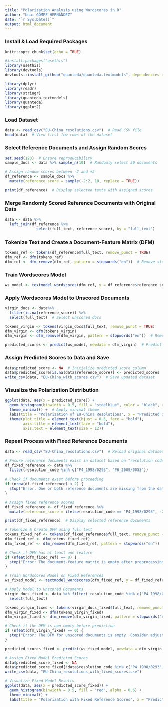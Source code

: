 ```yaml
---
title: "Polarization Analysis using Wordscores in R"
author: "Unai GÓMEZ-HERNÁNDEZ"
date: "`r Sys.Date()`"
output: html_document
---
```


### Install & Load Required Packages

```r
knitr::opts_chunk$set(echo = TRUE)
```

```r
#install.packages("usethis")
library(usethis)
library(devtools)
devtools::install_github("quanteda/quanteda.textmodels", dependencies = TRUE)
```

```r
library(dplyr)
library(readr)
library(stringr)
library(quanteda.textmodels)
library(quanteda)
library(ggplot2)
```

### Load Dataset

```r
data <- read_csv("EU-China_resolutions.csv")  # Read CSV file
head(data)  # View first few rows of the dataset
```

### Select Reference Documents and Assign Random Scores

```r
set.seed(123)  # Ensure reproducibility
sample_docs <- data %>% sample_n(10)  # Randomly select 50 documents

# Assign random scores between -2 and +2
df_reference <- sample_docs %>%
  mutate(reference_score = sample(-2:2, 10, replace = TRUE))

print(df_reference)  # Display selected texts with assigned scores
```

### Merge Randomly Scored Reference Documents with Original Data

```r
data <- data %>%
  left_join(df_reference %>%
              select(full_text, reference_score), by = "full_text")
```

### Tokenize Text and Create a Document-Feature Matrix (DFM)

```r
tokens_ref <- tokens(df_reference$full_text, remove_punct = TRUE)
dfm_ref <- dfm(tokens_ref)
dfm_ref <- dfm_remove(dfm_ref, pattern = stopwords("en"))  # Remove stopwords
```

### Train Wordscores Model

```r
ws_model <- textmodel_wordscores(dfm_ref, y = df_reference$reference_score)
```

### Apply Wordscores Model to Unscored Documents

```r
virgin_docs <- data%>% 
  filter(is.na(reference_score)) %>%
  select(full_text)  # Select unscored docs

tokens_virgin <- tokens(virgin_docs$full_text, remove_punct = TRUE)
dfm_virgin <- dfm(tokens_virgin)
dfm_virgin <- dfm_remove(dfm_virgin, pattern = stopwords("en"))  # Remove stopwords

predicted_scores <- predict(ws_model, newdata = dfm_virgin)  # Predict scores
```

### Assign Predicted Scores to Data and Save

```r
data$predicted_score <- NA  # Initialize predicted score column
data$predicted_score[is.na(data$reference_score)] <- predicted_scores  # Assign predictions
write_csv(data, "EU-China_with_scores.csv")  # Save updated dataset
```

### Visualize the Polarization Distribution

```r
ggplot(data, aes(x = predicted_score)) +
  geom_histogram(binwidth = 0.5, fill = "steelblue", color = "black", alpha = 0.7) +  # Improve aesthetics
  theme_minimal() +  # Apply minimal theme
  labs(title = "Polarization of EU-China Resolutions", x = "Predicted Score", y = "Frequency") +
  theme(plot.title = element_text(hjust = 0.5, face = "bold"),
        axis.title = element_text(face = "bold"),
        axis.text = element_text(size = 12))
```

### Repeat Process with Fixed Reference Documents

```r
data <- read_csv("EU-China_resolutions.csv")  # Reload original dataset

# Ensure reference documents exist in dataset based on "resolution code"
df_fixed_reference <- data %>%
  filter(resolution_code %in% c("P4_1998/0293", "P6_2009/0053"))

# Check if documents exist before proceeding
if (nrow(df_fixed_reference) < 2) {
  stop("Error: One or both reference documents are missing from the dataset.")
}

# Assign fixed reference scores
df_fixed_reference <- df_fixed_reference %>%
  mutate(reference_score = ifelse(resolution_code == "P4_1998/0293", -2, 2))

print(df_fixed_reference)  # Display selected reference documents

# Tokenize & Create DFM using full text
tokens_fixed_ref <- tokens(df_fixed_reference$full_text, remove_punct = TRUE)
dfm_fixed_ref <- dfm(tokens_fixed_ref)
dfm_fixed_ref <- dfm_remove(dfm_fixed_ref, pattern = stopwords("en"))

# Check if DFM has at least one feature
if (nfeat(dfm_fixed_ref) == 0) {
  stop("Error: The document-feature matrix is empty after preprocessing. Consider reducing stopword removal.")
}

# Train Wordscores Model on Fixed References
ws_fixed_model <- textmodel_wordscores(dfm_fixed_ref, y = df_fixed_reference$reference_score)

# Apply Model to Unscored Documents
virgin_docs_fixed <- data %>% filter(!resolution_code %in% c("P4_1998/0293", "P6_2009/0053")) %>%
  select(full_text)

tokens_virgin_fixed <- tokens(virgin_docs_fixed$full_text, remove_punct = TRUE)
dfm_virgin_fixed <- dfm(tokens_virgin_fixed)
dfm_virgin_fixed <- dfm_remove(dfm_virgin_fixed, pattern = stopwords("en"))

# Check if the DFM is non-empty before prediction
if (nfeat(dfm_virgin_fixed) == 0) {
  stop("Error: The DFM for unscored documents is empty. Consider adjusting preprocessing steps.")
}

predicted_scores_fixed <- predict(ws_fixed_model, newdata = dfm_virgin_fixed)

# Assign Fixed Model Predicted Scores
data$predicted_score_fixed <- NA
data$predicted_score_fixed[!data$resolution_code %in% c("P4_1998/0293", "P6_2009/0053")] <- predicted_scores_fixed
write_csv(data, "EU-China_resolutions_with_fixed_scores.csv")

# Visualize Fixed Model Results
ggplot(data, aes(x = predicted_score_fixed)) +
  geom_histogram(binwidth = 0.5, fill = "red", alpha = 0.6) +
  theme_minimal() +
  labs(title = "Polarization with Fixed Reference Scores", x = "Predicted Score", y = "Count")
```
